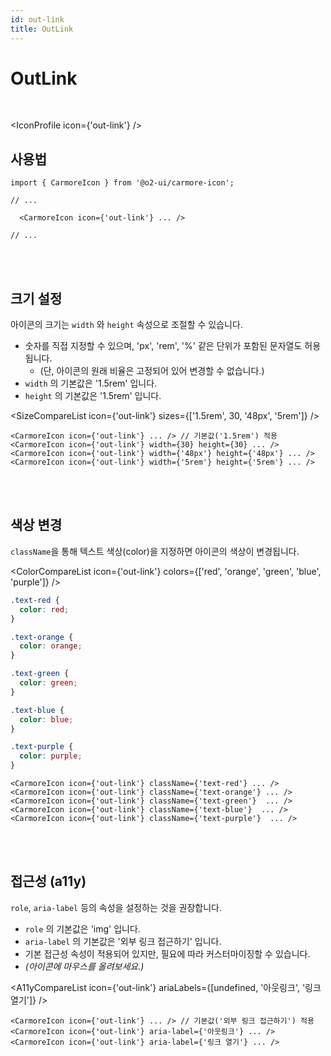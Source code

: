 ```yaml
---
id: out-link
title: OutLink
---
```




# OutLink

<br />

<IconProfile icon={'out-link'} />

## 사용법

```tsx
import { CarmoreIcon } from '@o2-ui/carmore-icon';

// ...

  <CarmoreIcon icon={'out-link'} ... />

// ...
```

<br />
<br />

## 크기 설정

아이콘의 크기는 `width` 와 `height` 속성으로 조절할 수 있습니다.

- 숫자를 직접 지정할 수 있으며, 'px', 'rem', '%' 같은 단위가 포함된 문자열도 허용됩니다.
  - (단, 아이콘의 원래 비율은 고정되어 있어 변경할 수 없습니다.)
- `width` 의 기본값은 '1.5rem' 입니다.
- `height` 의 기본값은 '1.5rem' 입니다.

<SizeCompareList icon={'out-link'} sizes={['1.5rem', 30, '48px', '5rem']} />

```tsx
<CarmoreIcon icon={'out-link'} ... /> // 기본값('1.5rem') 적용
<CarmoreIcon icon={'out-link'} width={30} height={30} ... />
<CarmoreIcon icon={'out-link'} width={'48px'} height={'48px'} ... />
<CarmoreIcon icon={'out-link'} width={'5rem'} height={'5rem'} ... />
```

<br />
<br />

## 색상 변경

`className`을 통해 텍스트 색상(color)을 지정하면 아이콘의 색상이 변경됩니다.

<ColorCompareList icon={'out-link'} colors={['red', 'orange', 'green', 'blue', 'purple']} />

```css
.text-red {
  color: red;
}

.text-orange {
  color: orange;
}

.text-green {
  color: green;
}

.text-blue {
  color: blue;
}

.text-purple {
  color: purple;
}
```

```tsx
<CarmoreIcon icon={'out-link'} className={'text-red'} ... />
<CarmoreIcon icon={'out-link'} className={'text-orange'} ... />
<CarmoreIcon icon={'out-link'} className={'text-green'}  ... />
<CarmoreIcon icon={'out-link'} className={'text-blue'}  ... />
<CarmoreIcon icon={'out-link'} className={'text-purple'}  ... />
```

<br />
<br />

## 접근성 (a11y)

`role`, `aria-label` 등의 속성을 설정하는 것을 권장합니다.

- `role` 의 기본값은 'img' 입니다.
- `aria-label` 의 기본값은 '외부 링크 접근하기' 입니다.
- 기본 접근성 속성이 적용되어 있지만, 필요에 따라 커스터마이징할 수 있습니다.
- _(아이콘에 마우스를 올려보세요.)_

<A11yCompareList icon={'out-link'} ariaLabels={[undefined, '아웃링크', '링크 열기']} />

```tsx
<CarmoreIcon icon={'out-link'} ... /> // 기본값('외부 링크 접근하기') 적용
<CarmoreIcon icon={'out-link'} aria-label={'아웃링크'} ... />
<CarmoreIcon icon={'out-link'} aria-label={'링크 열기'} ... />
```
